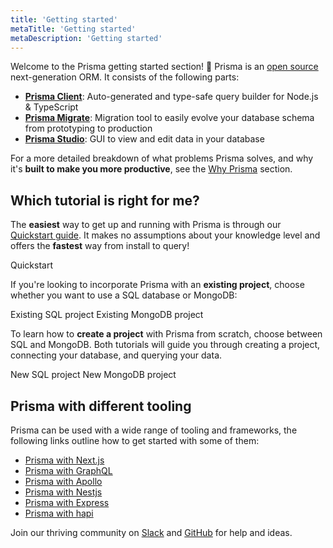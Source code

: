 ```yaml
---
title: 'Getting started'
metaTitle: 'Getting started'
metaDescription: 'Getting started'
---
```


<TopBlock>

Welcome to the Prisma getting started section! 👋 Prisma is an [open source](https://github.com/prisma/prisma) next-generation ORM. It consists of the following parts:

- [**Prisma Client**](../../concepts/components/prisma-client): Auto-generated and type-safe query builder for Node.js & TypeScript
- [**Prisma Migrate**](../../concepts/components/prisma-migrate): Migration tool to easily evolve your database schema from prototyping to production
- [**Prisma Studio**](../../concepts/components/prisma-studio): GUI to view and edit data in your database

For a more detailed breakdown of what problems Prisma solves, and why it's **built to make you more productive**, see the [Why Prisma](../concepts/overview/why-prisma) section.

</TopBlock>

## Which tutorial is right for me?

The **easiest** way to get up and running with Prisma is through our [Quickstart guide](./quickstart). It makes no assumptions about your knowledge level and offers the **fastest** way from install to query!

<ButtonLink color="dark" type="primary" href="./getting-started/quickstart">
    Quickstart
</ButtonLink>

If you're looking to incorporate Prisma with an **existing project**, choose whether you want to use a SQL database or MongoDB:

<ButtonLink color="dark" type="primary" href="./getting-started/setup-prisma/add-to-existing-project/relational-databases-typescript-postgres">
    Existing SQL project
</ButtonLink>

<ButtonLink color="dark" type="primary" href="./getting-started/setup-prisma/add-to-existing-project/mongodb-typescript-mongodb">
    Existing MongoDB project
</ButtonLink>

To learn how to **create a project** with Prisma from scratch, choose between SQL and MongoDB. Both tutorials will guide you through creating a project, connecting your database, and querying your data.

<ButtonLink color="dark" type="primary" href="./getting-started/setup-prisma/start-from-scratch/relational-databases-typescript-postgres">
    New SQL project
</ButtonLink>

<ButtonLink color="dark" type="primary" href="./getting-started/setup-prisma/start-from-scratch/mongodb-typescript-mongodb">
    New MongoDB project
</ButtonLink>

## Prisma with different tooling

Prisma can be used with a wide range of tooling and frameworks, the following links outline how to get started with some of them:

- [Prisma with Next.js](https://www.prisma.io/nextjs)
- [Prisma with GraphQL](https://www.prisma.io/graphql)
- [Prisma with Apollo](https://www.prisma.io/apollo)
- [Prisma with Nestjs](https://www.prisma.io/nestjs)
- [Prisma with Express](https://www.prisma.io/express)
- [Prisma with hapi](https://www.prisma.io/hapi)

<Admonition type="info">

Join our thriving community on [Slack](https://slack.prisma.io/) and [GitHub](https://github.com/prisma/prisma) for help and ideas.

</Admonition>
